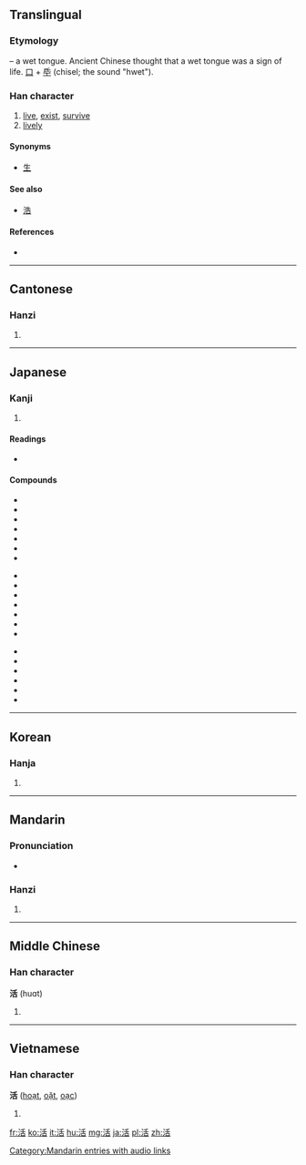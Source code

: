 {{also|話}}
==Translingual==
{{stroke order|strokes=9}}

===Etymology===
{{Han compound|水|alt1=氵|t1=water|舌|t2=tongue|ls=ic}} – a wet tongue. Ancient Chinese thought that a wet tongue was a sign of life. [[口]] + [[氒]] (chisel; the sound "hwet").

===Han character===
{{Han char|rn=85|rad=水|as=06|sn=9|four=3216<sub>4</sub>|canj=水竹十口 (EHJR)|ids=⿰[[水]][[舌]]}}

# [[live]], [[exist]], [[survive]]
# [[lively]]

====Synonyms====
* [[生]]

====See also====
* [[浩]] <!-- Graphically similar -->

====References====
* {{Han ref|kx=0622.180|dkj=17423|dj=1018.160|hdz=31609.020|uh=6D3B|ud=27963|bh=ACA1|bd=44193}}

----

==Cantonese==

===Hanzi===
{{yue-hanzi|jyut=|y=wut6}}

# {{defn|Cantonese|sort=水06}}

----

==Japanese==

===Kanji===
{{ja-kanji|grade=2|rs=水06}}

# {{defn|Japanese|sort=水06}}

====Readings====
* {{ja-readings|on=[[かつ]] (katsu)|kun=[[いきる]] (ikiru), [[よみがえる]] (yomigaeru)}}

====Compounds====
{{top3}}
* {{l|ja|sc=Jpan|活火|tr=かっか, kakka}}
* {{l|ja|sc=Jpan|活花|tr=いけばな, ikebana}}
* {{l|ja|sc=Jpan|活気|tr=かっき, kakki}}
* {{l|ja|sc=Jpan|活況|tr=かっきょう, kakkyō}}
* {{l|ja|sc=Jpan|活計|tr=かっけい, kakkei}}
* {{l|ja|sc=Jpan|活殺自在|tr=かっさつじざい, kassatsujizai}}
* {{l|ja|sc=Jpan|活字|tr=かつじ, katsuji}}
{{mid3}}
* {{l|ja|sc=Jpan|活人剣|tr=かつじんけん, katsujinken}}
* {{l|ja|sc=Jpan|活水|tr=かっすい, kassui}}
* {{l|ja|sc=Jpan|活動|tr=かつどう, katsudō}}
* {{l|ja|sc=Jpan|活発|tr=かっぱつ, kappatsu}}
* {{l|ja|sc=Jpan|活版|tr=かっぱんん, kappann}}
* {{l|ja|sc=Jpan|活仏|tr=かつぶつ, katsubutsu}}
* {{l|ja|sc=Jpan|活物|tr=かつぶつ, katsubutsu}}
{{mid3}}
* {{l|ja|sc=Jpan|活用|tr=かつよう, katsuyō}}
* {{l|ja|sc=Jpan|活力|tr=かつりょく, katsuryoku}}
* {{l|ja|sc=Jpan|活路|tr=かつろ, katsuro}}
* {{l|ja|sc=Jpan|活火山|tr=かっかざん, kakkazan}}
* {{l|ja|sc=Jpan|生活|tr=せいかつ, seikatsu}}
* {{l|ja|sc=Jpan|復活祭|tr=ふっかつさい, hukkatsusai}}
{{bottom}}

----

==Korean==

===Hanja===
{{ko-hanja|hangeul=[[활]], [[괄]]|eumhun=|rv=hwal, gwal|mr=hwal, kwal|y=hwal, kwal}}

# {{defn|Korean|sort=水06}}

----

==Mandarin==

===Pronunciation===
* {{audio|zh-huó.ogg|audio}}

===Hanzi===
{{cmn-hanzi|pin=[[huó]] ([[huo2]])|wg=huo<sup>2</sup>}}

# {{defn|Mandarin|sort=水06}}

[[Category:Mandarin entries with audio links]]

----

==Middle Chinese==

===Han character===
'''活''' (huɑt)<!--note: the vowel "ɑ" is an IPA symbol, and, as such, is different from the vowel "a"-->

# {{defn|Middle Chinese}}

----

==Vietnamese==

===Han character===
'''活''' ([[hoạt]], [[oặt]], [[oạc]])

# {{defn|Vietnamese}}

[[fr:活]]
[[ko:活]]
[[it:活]]
[[hu:活]]
[[mg:活]]
[[ja:活]]
[[pl:活]]
[[zh:活]]